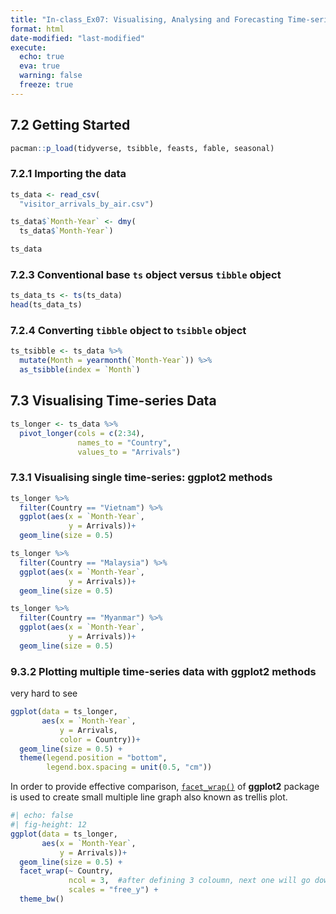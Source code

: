 ```yaml
---
title: "In-class_Ex07: Visualising, Analysing and Forecasting Time-series Data: tidyverts methods"
format: html
date-modified: "last-modified"
execute:
  echo: true
  eva: true
  warning: false
  freeze: true
---
```


## **7.2 Getting Started**

```r
pacman::p_load(tidyverse, tsibble, feasts, fable, seasonal)
```

### **7.2.1 Importing the data**

```r
ts_data <- read_csv(
  "visitor_arrivals_by_air.csv")
```

```r
ts_data$`Month-Year` <- dmy(
  ts_data$`Month-Year`)
```

```r
ts_data
```

### **7.2.3 Conventional base `ts` object versus `tibble` object**

```r
ts_data_ts <- ts(ts_data)       
head(ts_data_ts)
```

### **7.2.4 Converting `tibble` object to `tsibble` object**

```r
ts_tsibble <- ts_data %>%
  mutate(Month = yearmonth(`Month-Year`)) %>%
  as_tsibble(index = `Month`)
```

## **7.3 Visualising Time-series Data**

```r
ts_longer <- ts_data %>%
  pivot_longer(cols = c(2:34),
               names_to = "Country",
               values_to = "Arrivals")
```

### **7.3.1 Visualising single time-series: ggplot2 methods**

```r
ts_longer %>%
  filter(Country == "Vietnam") %>%
  ggplot(aes(x = `Month-Year`, 
             y = Arrivals))+
  geom_line(size = 0.5)
```

```r
ts_longer %>%
  filter(Country == "Malaysia") %>%
  ggplot(aes(x = `Month-Year`, 
             y = Arrivals))+
  geom_line(size = 0.5)
```

```r
ts_longer %>%
  filter(Country == "Myanmar") %>%
  ggplot(aes(x = `Month-Year`, 
             y = Arrivals))+
  geom_line(size = 0.5)
```

### **9.3.2 Plotting multiple time-series data with ggplot2 methods**

very hard to see

```r
ggplot(data = ts_longer, 
       aes(x = `Month-Year`, 
           y = Arrivals,
           color = Country))+
  geom_line(size = 0.5) +
  theme(legend.position = "bottom", 
        legend.box.spacing = unit(0.5, "cm"))
```

In order to provide effective comparison, [`facet_wrap()`](https://ggplot2.tidyverse.org/reference/facet_wrap.html) of **ggplot2** package is used to create small multiple line graph also known as trellis plot.

```r
#| echo: false
#| fig-height: 12
ggplot(data = ts_longer, 
       aes(x = `Month-Year`, 
           y = Arrivals))+
  geom_line(size = 0.5) +
  facet_wrap(~ Country,
             ncol = 3,  #after defining 3 coloumn, next one will go down to row
             scales = "free_y") +
  theme_bw()
```

